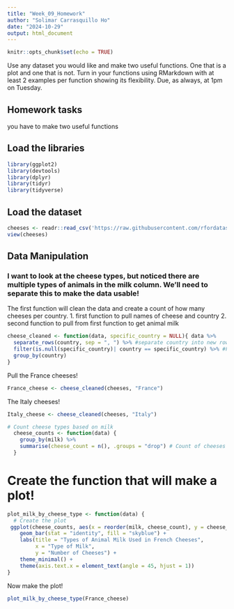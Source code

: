 ```yaml
---
title: "Week_09_Homework"
author: "Solimar Carrasquillo Ho"
date: "2024-10-29"
output: html_document
---
```


```r
knitr::opts_chunk$set(echo = TRUE)
```

Use any dataset you would like and make two useful functions. One that is a plot and one that is not. Turn in your functions using RMarkdown with at least 2 examples per function showing its flexibility. Due, as always, at 1pm on Tuesday.

## Homework tasks 
you have to make two useful functions 

## Load the libraries
```r
library(ggplot2)
library(devtools)
library(dplyr)
library(tidyr)
library(tidyverse)
```

## Load the dataset
```r
cheeses <- readr::read_csv('https://raw.githubusercontent.com/rfordatascience/tidytuesday/master/data/2024/2024-06-04/cheeses.csv')
view(cheeses)
```

## Data Manipulation
### I want to look at the cheese types, but noticed there are multiple types of animals in the milk column. We'll need to separate this to make the data usable! 

The first function will clean the data and create a count of how many cheeses per country. 
1. first function to pull names of cheese and country
2. second function to pull from first function to get animal milk
```r
cheese_cleaned <- function(data, specific_country = NULL){ data %>%
  separate_rows(country, sep = ", ") %>% #separate country into new rows
  filter(is.null(specific_country)| country == specific_country) %>% #Filter for specific country
  group_by(country)
}
```

Pull the France cheeses! 

```r
France_cheese <- cheese_cleaned(cheeses, "France")
```

The Italy cheeses! 

```r
Italy_cheese <- cheese_cleaned(cheeses, "Italy")
```


```r
# Count cheese types based on milk
  cheese_counts <- function(data) {
    group_by(milk) %>%
    summarise(cheese_count = n(), .groups = "drop") # Count of cheeses per milk type
  }
```


# Create the function that will make a plot!

```r
plot_milk_by_cheese_type <- function(data) {
  # Create the plot
 ggplot(cheese_counts, aes(x = reorder(milk, cheese_count), y = cheese_count)) +
    geom_bar(stat = "identity", fill = "skyblue") +
    labs(title = "Types of Animal Milk Used in French Cheeses",
         x = "Type of Milk",
         y = "Number of Cheeses") +
    theme_minimal() +
    theme(axis.text.x = element_text(angle = 45, hjust = 1))
}
```

Now make the plot! 

```r
plot_milk_by_cheese_type(France_cheese)
```

